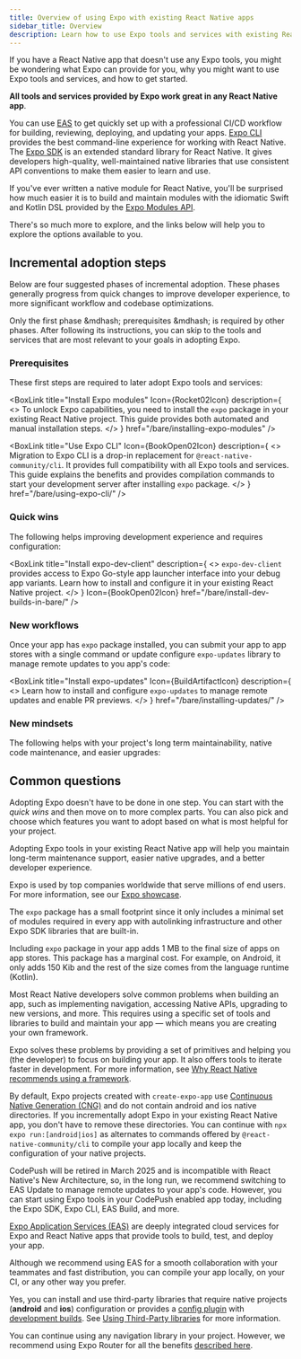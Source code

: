 ```yaml
---
title: Overview of using Expo with existing React Native apps
sidebar_title: Overview
description: Learn how to use Expo tools and services with existing React Native apps.
---
```




If you have a React Native app that doesn't use any Expo tools, you might be wondering what Expo can provide for you, why you might want to use Expo tools and services, and how to get started.

**All tools and services provided by Expo work great in any React Native app**.

You can use [EAS](/eas) to get quickly set up with a professional CI/CD workflow for building, reviewing, deploying, and updating your apps. [Expo CLI](/more/expo-cli/) provides the best command-line experience for working with React Native. The [Expo SDK](/versions/latest/) is an extended standard library for React Native. It gives developers high-quality, well-maintained native libraries that use consistent API conventions to make them easier to learn and use.

If you've ever written a native module for React Native, you'll be surprised how much easier it is to build and maintain modules with the idiomatic Swift and Kotlin DSL provided by the [Expo Modules API](/modules/overview/).

There's so much more to explore, and the links below will help you to explore the options available to you.

## Incremental adoption steps

Below are four suggested phases of incremental adoption. These phases generally progress from quick changes to improve developer experience, to more significant workflow and codebase optimizations.

Only the first phase &mdhash; prerequisites &mdhash; is required by other phases. After following its instructions, you can skip to the tools and services that are most relevant to your goals in adopting Expo.

### Prerequisites

These first steps are required to later adopt Expo tools and services:

<BoxLink
  title="Install Expo modules"
  Icon={Rocket02Icon}
  description={
    <>
      To unlock Expo capabilities, you need to install the <CODE>expo</CODE> package in your
      existing React Native project. This guide provides both automated and manual installation
      steps.
    </>
  }
  href="/bare/installing-expo-modules"
/>

<BoxLink
  title="Use Expo CLI"
  Icon={BookOpen02Icon}
  description={
    <>
      Migration to Expo CLI is a drop-in replacement for <CODE>@react-native-community/cli</CODE>.
      It provides full compatibility with all Expo tools and services. This guide explains the
      benefits and provides compilation commands to start your development server after installing
      <CODE>expo</CODE> package.
    </>
  }
  href="/bare/using-expo-cli/"
/>

### Quick wins

The following helps improving development experience and requires configuration:

<BoxLink
  title="Use Expo SDK"
  description="Use one of the many libraries provided by the Expo SDK, an extensive set of libraries that provide access to native APIs."
  Icon={DocsLogo}
  href="/versions/"
/>

<BoxLink
  title="Install expo-dev-client"
  description={
    <>
      <CODE>expo-dev-client</CODE> provides access to Expo Go-style app launcher interface into your
      debug app variants. Learn how to install and configure it in your existing React Native
      project.
    </>
  }
  Icon={BookOpen02Icon}
  href="/bare/install-dev-builds-in-bare/"
/>

<BoxLink
  title="Write native modules"
  description="Use the Expo Modules API to write native modules using Swift and Kotlin."
  Icon={Lightbulb01Icon}
  href="/modules/overview/"
/>

<BoxLink
  title="Native project upgrade helper"
  Icon={ChevronUpDoubleIcon}
  description="View file-by-file diffs of all the changes you need to make to your native projects to upgrade them to the next Expo SDK and React Native version."
  href="/bare/upgrade/"
/>

### New workflows

Once your app has `expo` package installed, you can submit your app to app stores with a single command or update configure `expo-updates` library to manage remote updates to you app's code:

<BoxLink
  title="App distribution"
  Icon={BuildArtifactIcon}
  description="Build and submit your app to app stores with a single command."
  href="/distribution/introduction"
/>

<BoxLink
  title="Install expo-updates"
  Icon={BuildArtifactIcon}
  description={
    <>
      Learn how to install and configure <CODE>expo-updates</CODE> to manage remote updates and
      enable PR previews.
    </>
  }
  href="/bare/installing-updates/"
/>

### New mindsets

The following helps with your project's long term maintainability, native code maintenance, and easier upgrades:

<BoxLink
  title="Adopt Prebuild"
  Icon={RefreshCw02Icon}
  description="Learn how to simplify maintaining your native projects by generating them on demand from configuration."
  href="/guides/adopting-prebuild/"
/>

<BoxLink
  title="Expo Router"
  Icon={RouterLogo}
  description="Expo Router is a file-based routing library that offers advantages such as organized navigation hierarchy, automatic deep linking support, and more."
  href="/router/introduction/"
/>

## Common questions

<Collapsible summary="How long will it take to adopt Expo in my existing React Native project?">

Adopting Expo doesn't have to be done in one step. You can start with the _quick wins_ and then move on to more complex parts. You can also pick and choose which features you want to adopt based on what is most helpful for your project.

</Collapsible>

<Collapsible summary="What will I gain from using Expo in my React Native app?">

Adopting Expo tools in your existing React Native app will help you maintain long-term maintenance support, easier native upgrades, and a better developer experience.

</Collapsible>

<Collapsible summary="Who uses Expo?">

Expo is used by top companies worldwide that serve millions of end users. For more information, see our [Expo showcase](https://expo.dev/customers).

</Collapsible>

<Collapsible summary="What impact will adopting Expo have on my app's size?">

The `expo` package has a small footprint since it only includes a minimal set of modules required in every app with autolinking infrastructure and other Expo SDK libraries that are built-in.

Including `expo` package in your app adds 1 MB to the final size of apps on app stores. This package has a marginal cost. For example, on Android, it only adds 150 Kib and the rest of the size comes from the language runtime (Kotlin).

</Collapsible>

<Collapsible summary="Why did React Native recommend using Expo?">

Most React Native developers solve common problems when building an app, such as implementing navigation, accessing Native APIs, upgrading to new versions, and more. This requires using a specific set of tools and libraries to build and maintain your app &mdash; which means you are creating your own framework.

Expo solves these problems by providing a set of primitives and helping you (the developer) to focus on building your app. It also offers tools to iterate faster in development. For more information, see [Why React Native recommends using a framework](https://reactnative.dev/blog/2024/06/25/use-a-framework-to-build-react-native-apps).

</Collapsible>

<Collapsible summary="Do I have to get rid of my native projects to use Expo?">

By default, Expo projects created with `create-expo-app` use [Continuous Native Generation (CNG)](/workflow/continuous-native-generation/) and do not contain android and ios native directories. If you incrementally adopt Expo in your existing React Native app, you don't have to remove these directories. You can continue with `npx expo run:[android|ios]` as alternates to commands offered by `@react-native-community/cli` to compile your app locally and keep the configuration of your native projects.

</Collapsible>

<Collapsible summary="I use CodePush. Can I continue using it with Expo?">

CodePush will be retired in March 2025 and is incompatible with React Native's New Architecture, so, in the long run, we recommend switching to EAS Update to manage remote updates to your app's code. However, you can start using Expo tools in your CodePush enabled app today, including the Expo SDK, Expo CLI, EAS Build, and more.

</Collapsible>

<Collapsible summary="Do I have to build with EAS?">

[Expo Application Services (EAS)](/eas/) are deeply integrated cloud services for Expo and React Native apps that provide tools to build, test, and deploy your app.

Although we recommend using EAS for a smooth collaboration with your teammates and fast distribution, you can compile your app locally, on your CI, or any other way you prefer.

</Collapsible>

<Collapsible summary="Can I install third-party native libraries in my code?">

Yes, you can install and use third-party libraries that require native projects (**android** and **ios**) configuration or provides a [config plugin](/config-plugins/introduction/) with [development builds](/workflow/overview/#development-builds). See [Using Third-Party libraries](/workflow/using-libraries/#third-party-libraries) for more information.

</Collapsible>

<Collapsible summary="I use React Navigation. Do I have to use Expo Router?">

You can continue using any navigation library in your project. However, we recommend using Expo Router for all the benefits [described here](/router/introduction).

</Collapsible>
